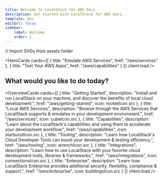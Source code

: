 ```yaml
---
title: Welcome to LocalStack for AWS Docs
description: Get started with LocalStack for AWS Docs.
template: doc
editUrl: false
sidebar:
    label: Welcome
    order: 1
---
```


// Import SVGs from assets folder

<HeroCards 
  cards={[
    {
      title: "Emulate AWS Services",
      href: "/aws/services"
    },
    {
      title: "Test Your AWS Apps", 
      href: "/aws/capabilities"
    }
  ]}
  client:load
/>

## What would you like to do today?

<OverviewCards 
  cards={[
    {
      title: "Getting Started",
      description: "Install and run LocalStack on your machine, and discover the benefits of local cloud development.",
      href: "/aws/getting-started",
      icon: rocketIcon.src
    },
    {
      title: "Local AWS Services", 
      description: "Browse through the AWS Services that LocalStack supports & emulates in your development environment.",
      href: "/aws/services",
      icon: cubeIcon.src
    },
    {
      title: "Capabilities",
      description: "Learn about the LocalStack's capabilities and using them to accelerate your development workflow.",
      href: "/aws/capabilities",
      icon: starburstIcon.src
    },
    {
      title: "Tooling",
      description: "Learn how LocalStack's Cloud Developer Tools can boost your development & testing efficiency.",
      href: "/aws/tooling",
      icon: wrenchIcon.src
    },
    {
      title: "Integrations",
      description: "Learn how to use LocalStack with your favorite cloud development tools, libraries & frameworks.",
      href: "/aws/integrations",
      icon: connectionsIcon.src
    },
    {
      title: "Enterprise",
      description: "Learn how LocalStack Enterprise provides additional security, flexibility, compliance & support.",
      href: "/aws/enterprise",
      icon: buildingsIcon.src
    }
  ]}
  client:load
/>
